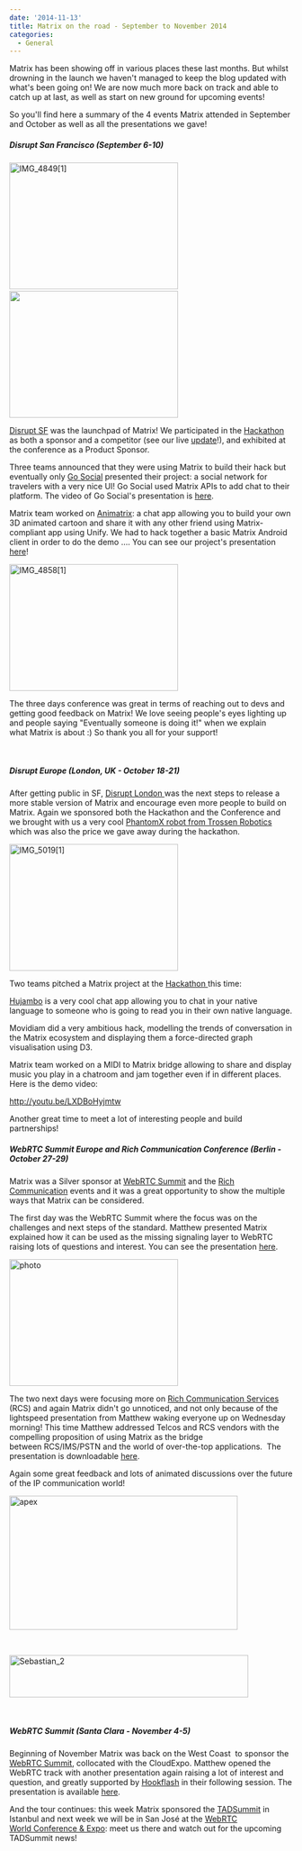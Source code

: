 ```yaml
---
date: '2014-11-13'
title: Matrix on the road - September to November 2014
categories:
  - General
---
```


Matrix has been showing off in various places these last months. But whilst drowning in the launch we haven't managed to keep the blog updated with what's been going on! We are now much more back on track and able to catch up at last, as well as start on new ground for upcoming events!

So you'll find here a summary of the 4 events Matrix attended in September and October as well as all the presentations we gave!
<h5>Disrupt San Francisco (September 6-10)</h5>
<a href="http://matrix.org/blog/wp-content/uploads/2014/09/6am.jpg"><img class="alignnone size-medium wp-image-191" src="http://matrix.org/blog/wp-content/uploads/2014/11/IMG_48491-300x225.jpg" alt="IMG_4849[1]" width="300" height="225" /></a> <a href="http://matrix.org/blog/wp-content/uploads/2014/09/6am.jpg"><img class="alignnone wp-image-138 size-medium" src="http://matrix.org/blog/wp-content/uploads/2014/09/6am-300x225.jpg" alt="" width="300" height="225" /></a>

<a href="http://techcrunch.com/events/disrupt-sf-2014/event-home/">Disrupt SF</a> was the launchpad of Matrix! We participated in the <a href="http://techcrunch.com/events/disrupt-sf-hackathon-2014/">Hackathon </a>as both a sponsor and a competitor (see our live <a title="Techcrunch Update!" href="http://matrix.org/blog/2014/09/09/techcrunch-update/">update</a>!), and exhibited at the conference as a Product Sponsor.

Three teams announced that they were using Matrix to build their hack but eventually only <a href="http://challengepost.com/software/go-social">Go Social</a> presented their project: a social network for travelers with a very nice UI! Go Social used Matrix APIs to add chat to their platform. The video of Go Social's presentation is <a href="http://techcrunch.com/video/go-social-presents-disrupt-sf-2014-hackathon/518404022/">here</a>.

Matrix team worked on <a href="http://challengepost.com/software/animatrix">Animatrix</a>: a chat app allowing you to build your own 3D animated cartoon and share it with any other friend using Matrix-compliant app using Unify. We had to hack together a basic Matrix Android client in order to do the demo .... You can see our project's presentation <a href="http://techcrunch.com/video/animatrix-presents-disrupt-sf-2014-hackathon/518404216/">here</a>!

<a href="http://matrix.org/blog/wp-content/uploads/2014/11/IMG_48581.jpg"><img class="size-medium wp-image-195 aligncenter" src="http://matrix.org/blog/wp-content/uploads/2014/11/IMG_48581-300x225.jpg" alt="IMG_4858[1]" width="300" height="225" /></a>

The three days conference was great in terms of reaching out to devs and getting good feedback on Matrix! We love seeing people's eyes lighting up and people saying "Eventually someone is doing it!" when we explain what Matrix is about :) So thank you all for your support!

&nbsp;
<h5>Disrupt Europe (London, UK - October 18-21)</h5>
After getting public in SF, <a href="http://techcrunch.com/events/disrupt-eu/event-home/">Disrupt London </a>was the next steps to release a more stable version of Matrix and encourage even more people to build on Matrix. Again we sponsored both the Hackathon and the Conference and we brought with us a very cool <a href="http://www.trossenrobotics.com/phantomx-ax-hexapod.aspx" target="_blank">PhantomX robot from Trossen Robotics</a> which was also the price we gave away during the hackathon.

<a href="http://matrix.org/blog/wp-content/uploads/2014/11/IMG_50191.jpg"><img class="size-medium wp-image-193 aligncenter" src="http://matrix.org/blog/wp-content/uploads/2014/11/IMG_50191-300x225.jpg" alt="IMG_5019[1]" width="300" height="225" /></a>

Two teams pitched a Matrix project at the <a href="http://techcrunch.com/events/disrupt-europe-hackathon-2014-london/">Hackathon </a>this time:

<a href="http://hujambo.co">Hujambo</a> is a very cool chat app allowing you to chat in your native language to someone who is going to read you in their own native language.

Movidiam did a very ambitious hack, modelling the trends of conversation in the Matrix ecosystem and displaying them a force-directed graph visualisation using D3.

Matrix team worked on a MIDI to Matrix bridge allowing to share and display music you play in a chatroom and jam together even if in different places. Here is the demo video:

http://youtu.be/LXDBoHyjmtw

Another great time to meet a lot of interesting people and build partnerships!
<h5>WebRTC Summit Europe and Rich Communication Conference (Berlin - October 27-29)</h5>
Matrix was a Silver sponsor at <a href="http://rich-communication.com/webrtc-summit-europe/">WebRTC Summit</a> and the <a href="http://rich-communication.com/">Rich Communication</a> events and it was a great opportunity to show the multiple ways that Matrix can be considered.

The first day was the WebRTC Summit where the focus was on the challenges and next steps of the standard. Matthew presented Matrix explained how it can be used as the missing signaling layer to WebRTC raising lots of questions and interest. You can see the presentation <a title="Matrix, the missing link to WebRTC" href="http://matrix.org/blog/wp-content/uploads/2014/11/2014-11-03-Matrix_Missing-Link_IOT.pdf">here</a>.

<a href="http://matrix.org/blog/wp-content/uploads/2014/11/photo.jpg"><img class="size-medium wp-image-201 aligncenter" src="http://matrix.org/blog/wp-content/uploads/2014/11/photo-300x225.jpg" alt="photo" width="300" height="225" /></a>

The two next days were focusing more on <a href="http://www.gsma.com/network2020/rcs/" target="_blank">Rich Communication Services </a>(RCS) and again Matrix didn't go unnoticed, and not only because of the lightspeed presentation from Matthew waking everyone up on Wednesday morning! This time Matthew addressed Telcos and RCS vendors with the compelling proposition of using Matrix as the bridge between RCS/IMS/PSTN and the world of over-the-top applications.  The presentation is downloadable <a href="http://matrix.org/blog/wp-content/uploads/2014/11/2014-10-29-OTT-Federation-Strategies.pdf">here</a>.

Again some great feedback and lots of animated discussions over the future of the IP communication world!

<a href="http://matrix.org/blog/wp-content/uploads/2014/11/apex.png"><img class="wp-image-202 aligncenter" src="http://matrix.org/blog/wp-content/uploads/2014/11/apex-300x176.png" alt="apex" width="406" height="238" /></a>

&nbsp;

<a href="http://matrix.org/blog/wp-content/uploads/2014/11/Sebastian_2.png"><img class="wp-image-203 aligncenter" src="http://matrix.org/blog/wp-content/uploads/2014/11/Sebastian_2-300x53.png" alt="Sebastian_2" width="425" height="75" /></a>

&nbsp;
<h5>WebRTC Summit (Santa Clara - November 4-5)</h5>
Beginning of November Matrix was back on the West Coast  to sponsor the <a href="http://webrtcsummit.net/">WebRTC Summit</a>, collocated with the CloudExpo. Matthew opened the WebRTC track with another presentation again raising a lot of interest and question, and greatly supported by <a href="http://hookflash.com" target="_blank">Hookflash</a> in their following session. The presentation is available <a title="Matrix, the missing link to WebRTC" href="http://matrix.org/blog/wp-content/uploads/2014/11/2014-11-03-Matrix_Missing-Link_IOT.pdf">here</a>.

And the tour continues: this week Matrix sponsored the <a href="http://tadsummit.com/2014/">TADSummit</a> in Istanbul and next week we will be in San José at the <a href="http://www.webrtcworld.com/conference/west/">WebRTC World Conference &amp; Expo</a>: meet us there and watch out for the upcoming TADSummit news!

&nbsp;